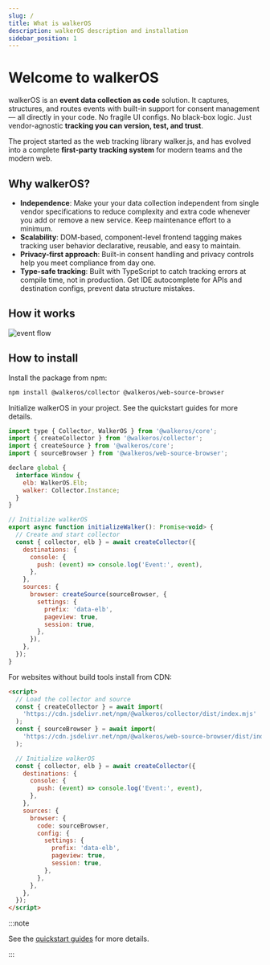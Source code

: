 ```yaml
---
slug: /
title: What is walkerOS
description: walkerOS description and installation
sidebar_position: 1
---
```



# Welcome to walkerOS

walkerOS is an **event data collection as code** solution. It captures,
structures, and routes events with built-in support for consent management — all
directly in your code. No fragile UI configs. No black-box logic. Just
vendor-agnostic **tracking you can version, test, and trust**.

The project started as the web tracking library walker.js, and has evolved into
a complete **first-party tracking system** for modern teams and the modern web.

## Why walkerOS?

- **Independence**: Make your your data collection independent from single
  vendor specifications to reduce complexity and extra code whenever you add or
  remove a new service. Keep maintenance effort to a minimum.
- **Scalability**: DOM-based, component-level frontend tagging makes tracking
  user behavior declarative, reusable, and easy to maintain.
- **Privacy-first approach**: Built-in consent handling and privacy controls
  help you meet compliance from day one.
- **Type-safe tracking**: Built with TypeScript to catch tracking errors at
  compile time, not in production. Get IDE autocomplete for APIs and destination
  configs, prevent data structure mistakes.

## How it works

![event flow](/diagrams/walkerosflowdark.png)

## How to install

<Tabs>
  <TabItem value="npm" label="npm" default>

Install the package from npm:

```bash
npm install @walkeros/collector @walkeros/web-source-browser
```

Initialize walkerOS in your project. See the quickstart guides for more details.

```javascript
import type { Collector, WalkerOS } from '@walkeros/core';
import { createCollector } from '@walkeros/collector';
import { createSource } from '@walkeros/core';
import { sourceBrowser } from '@walkeros/web-source-browser';

declare global {
  interface Window {
    elb: WalkerOS.Elb;
    walker: Collector.Instance;
  }
}

// Initialize walkerOS
export async function initializeWalker(): Promise<void> {
  // Create and start collector
  const { collector, elb } = await createCollector({
    destinations: {
      console: {
        push: (event) => console.log('Event:', event),
      },
    },
    sources: {
      browser: createSource(sourceBrowser, {
        settings: {
          prefix: 'data-elb',
          pageview: true,
          session: true,
        },
      }),
    },
  });
}
```

  </TabItem>
  <TabItem value="browser" label="Browser/CDN">

For websites without build tools install from CDN:

```html
<script>
  // Load the collector and source
  const { createCollector } = await import(
    'https://cdn.jsdelivr.net/npm/@walkeros/collector/dist/index.mjs'
  );
  const { sourceBrowser } = await import(
    'https://cdn.jsdelivr.net/npm/@walkeros/web-source-browser/dist/index.mjs'
  );

  // Initialize walkerOS
  const { collector, elb } = await createCollector({
    destinations: {
      console: {
        push: (event) => console.log('Event:', event),
      },
    },
    sources: {
      browser: {
        code: sourceBrowser,
        config: {
          settings: {
            prefix: 'data-elb',
            pageview: true,
            session: true,
          },
        },
      },
    },
  });
</script>
```

  </TabItem>
</Tabs>

:::note

See the [quickstart guides](./getting-started/quickstart/) for more details.

:::
